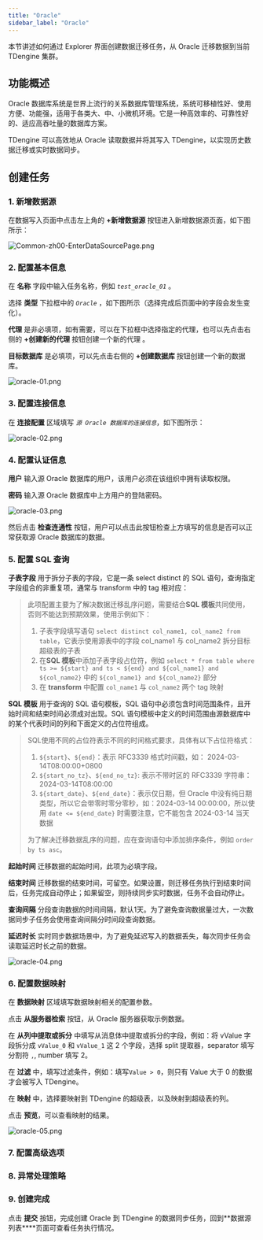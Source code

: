 ```yaml
---
title: "Oracle"
sidebar_label: "Oracle"
---
```


本节讲述如何通过 Explorer 界面创建数据迁移任务，从 Oracle 迁移数据到当前 TDengine 集群。

## 功能概述

Oracle 数据库系统是世界上流行的关系数据库管理系统，系统可移植性好、使用方便、功能强，适用于各类大、中、小微机环境。它是一种高效率的、可靠性好的、适应高吞吐量的数据库方案。

TDengine 可以高效地从 Oracle 读取数据并将其写入 TDengine，以实现历史数据迁移或实时数据同步。

## 创建任务

### 1. 新增数据源

在数据写入页面中点击左上角的 **+新增数据源** 按钮进入新增数据源页面，如下图所示：

![Common-zh00-EnterDataSourcePage.png](./pic/Common-zh00-EnterDataSourcePage.png "进入新增数据源页面")

### 2. 配置基本信息

在 **名称** 字段中输入任务名称，例如 *`test_oracle_01`* 。

选择 **类型** 下拉框中的 *`Oracle`* ，如下图所示（选择完成后页面中的字段会发生变化）。

**代理** 是非必填项，如有需要，可以在下拉框中选择指定的代理，也可以先点击右侧的 **+创建新的代理** 按钮创建一个新的代理 。

**目标数据库** 是必填项，可以先点击右侧的 **+创建数据库** 按钮创建一个新的数据库。

![oracle-01.png](./pic/oracle-01.png "选择数据源类型为 Oracle")

### 3. 配置连接信息

在 **连接配置** 区域填写 *`源 Oracle 数据库的连接信息`*，如下图所示：

![oracle-02.png](./pic/oracle-02.png "填写源 Oracle 数据库的连接信息")

### 4. 配置认证信息

**用户** 输入源 Oracle 数据库的用户，该用户必须在该组织中拥有读取权限。  

**密码** 输入源 Oracle 数据库中上方用户的登陆密码。 

![ oracle-03.png](./pic/oracle-03.png "配置认证信息")

然后点击 **检查连通性** 按钮，用户可以点击此按钮检查上方填写的信息是否可以正常获取源 Oracle 数据库的数据。

### 5. 配置 SQL 查询

**子表字段** 用于拆分子表的字段，它是一条 select distinct 的 SQL 语句，查询指定字段组合的非重复项，通常与 transform 中的 tag 相对应：
> 此项配置主要为了解决数据迁移乱序问题，需要结合**SQL 模板**共同使用，否则不能达到预期效果，使用示例如下：
> 1. 子表字段填写语句 `select distinct col_name1, col_name2 from table`，它表示使用源表中的字段 col_name1 与 col_name2 拆分目标超级表的子表
> 2. 在**SQL 模板**中添加子表字段占位符，例如 `select * from table where ts >= ${start} and ts < ${end} and ${col_name1} and ${col_name2}` 中的 `${col_name1} and ${col_name2}` 部分
> 3. 在 **transform** 中配置 `col_name1` 与 `col_name2` 两个 tag 映射

**SQL 模板** 用于查询的 SQL 语句模板，SQL 语句中必须包含时间范围条件，且开始时间和结束时间必须成对出现。SQL 语句模板中定义的时间范围由源数据库中的某个代表时间的列和下面定义的占位符组成。
> SQL使用不同的占位符表示不同的时间格式要求，具体有以下占位符格式：
> 1. `${start}`、`${end}`：表示 RFC3339 格式时间戳，如： 2024-03-14T08:00:00+0800
> 2. `${start_no_tz}`、`${end_no_tz}`: 表示不带时区的 RFC3339 字符串：2024-03-14T08:00:00
> 3. `${start_date}`、`${end_date}`：表示仅日期，但 Oracle 中没有纯日期类型，所以它会带零时零分零秒，如：2024-03-14 00:00:00，所以使用 `date <= ${end_date}` 时需要注意，它不能包含 2024-03-14 当天数据
>
> 为了解决迁移数据乱序的问题，应在查询语句中添加排序条件，例如 `order by ts asc`。

**起始时间** 迁移数据的起始时间，此项为必填字段。

**结束时间** 迁移数据的结束时间，可留空。如果设置，则迁移任务执行到结束时间后，任务完成自动停止；如果留空，则持续同步实时数据，任务不会自动停止。

**查询间隔** 分段查询数据的时间间隔，默认1天。为了避免查询数据量过大，一次数据同步子任务会使用查询间隔分时间段查询数据。

**延迟时长** 实时同步数据场景中，为了避免延迟写入的数据丢失，每次同步任务会读取延迟时长之前的数据。

![ oracle-04.png](./pic/oracle-04.png "配置数据采集") 

### 6. 配置数据映射

在 **数据映射** 区域填写数据映射相关的配置参数。

点击 **从服务器检索** 按钮，从 Oracle 服务器获取示例数据。

在 **从列中提取或拆分** 中填写从消息体中提取或拆分的字段，例如：将 vValue 字段拆分成 `vValue_0` 和 `vValue_1` 这 2 个字段，选择 split 提取器，separator 填写分割符 `,`, number 填写 2。

在 **过滤** 中，填写过滤条件，例如：填写`Value > 0`，则只有 Value 大于 0 的数据才会被写入 TDengine。

在 **映射** 中，选择要映射到 TDengine 的超级表，以及映射到超级表的列。

点击 **预览**，可以查看映射的结果。

![oracle-05.png](pic/oracle-05.png)

### 7. 配置高级选项


<AdvancedOptions/>

### 8. 异常处理策略


<Contributing />

### 9. 创建完成

点击 **提交** 按钮，完成创建 Oracle 到 TDengine 的数据同步任务，回到**数据源列表****页面可查看任务执行情况。
